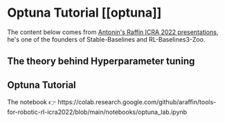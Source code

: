 # Optuna Tutorial [[optuna]]

The content below comes from [Antonin's Raffin ICRA 2022 presentations](https://araffin.github.io/tools-for-robotic-rl-icra2022/), he's one of the founders of Stable-Baselines and RL-Baselines3-Zoo.


## The theory behind Hyperparameter tuning
<Youtube id="AidFTOdGNFQ" />


## Optuna Tutorial
<Youtube id="ihP7E76KGOI" />
The notebook 👉 https://colab.research.google.com/github/araffin/tools-for-robotic-rl-icra2022/blob/main/notebooks/optuna_lab.ipynb
